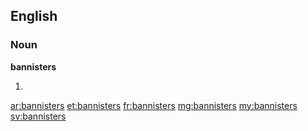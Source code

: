 ==English==

===Noun===
'''bannisters'''

# {{plural of|bannister}}

[[ar:bannisters]]
[[et:bannisters]]
[[fr:bannisters]]
[[mg:bannisters]]
[[my:bannisters]]
[[sv:bannisters]]